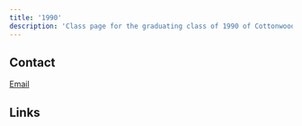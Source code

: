 ```yaml
---
title: '1990'
description: 'Class page for the graduating class of 1990 of Cottonwood High School.'
---
```


## Contact

[Email](mailto:1990colts@gmail.com)

## Links


<CardGrid>
  <LinkCard
    title="Class of 1990 Facebook"
    href="https://www.facebook.com/groups/cottonwood1990"
    description="Official Facebook group of the class of '90."
  />
</CardGrid>
